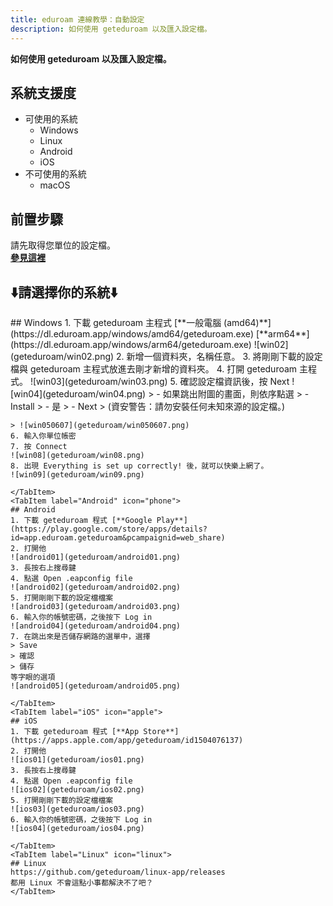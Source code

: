 ```yaml
---
title: eduroam 連線教學：自動設定
description: 如何使用 geteduroam 以及匯入設定檔。
---
```

**如何使用 geteduroam 以及匯入設定檔。**


## 系統支援度
- 可使用的系統
    - Windows
    - Linux
    - Android
    - iOS
- 不可使用的系統
    - macOS

## 前置步驟
請先取得您單位的設定檔。  
[**參見這裡**](services/idp_profile_db/)

## **⬇️請選擇你的系統⬇️**
<Tabs>
    <TabItem label="Windows" icon="seti:windows">
    ## Windows
    1. 下載 geteduroam 主程式 [**一般電腦 (amd64)**](https://dl.eduroam.app/windows/amd64/geteduroam.exe) [**arm64**](https://dl.eduroam.app/windows/arm64/geteduroam.exe)
    ![win02](geteduroam/win02.png)
    2. 新增一個資料夾，名稱任意。
    3. 將剛剛下載的設定檔與 geteduroam 主程式放進去剛才新增的資料夾。
    4. 打開 geteduroam 主程式。
    ![win03](geteduroam/win03.png)
    5. 確認設定檔資訊後，按 Next
    ![win04](geteduroam/win04.png)
    > - 如果跳出附圖的畫面，則依序點選 
    >   - Install
    >   - 是
    >   - Next  
    > (資安警告：請勿安裝任何未知來源的設定檔。)

    > ![win050607](geteduroam/win050607.png)
    6. 輸入你單位帳密
    7. 按 Connect
    ![win08](geteduroam/win08.png)
    8. 出現 Everything is set up correctly! 後，就可以快樂上網了。
    ![win09](geteduroam/win09.png)

    </TabItem>
    <TabItem label="Android" icon="phone">
    ## Android
    1. 下載 geteduroam 程式 [**Google Play**](https://play.google.com/store/apps/details?id=app.eduroam.geteduroam&pcampaignid=web_share)
    2. 打開他
    ![android01](geteduroam/android01.png)
    3. 長按右上搜尋鍵
    4. 點選 Open .eapconfig file
    ![android02](geteduroam/android02.png)
    5. 打開剛剛下載的設定檔檔案
    ![android03](geteduroam/android03.png)
    6. 輸入你的帳號密碼，之後按下 Log in
    ![android04](geteduroam/android04.png)
    7. 在跳出來是否儲存網路的選單中，選擇
    > Save
    > 確認
    > 儲存
    等字眼的選項
    ![android05](geteduroam/android05.png)

    </TabItem>
    <TabItem label="iOS" icon="apple">
    ## iOS
    1. 下載 geteduroam 程式 [**App Store**](https://apps.apple.com/app/geteduroam/id1504076137)
    2. 打開他
    ![ios01](geteduroam/ios01.png)
    3. 長按右上搜尋鍵
    4. 點選 Open .eapconfig file
    ![ios02](geteduroam/ios02.png)
    5. 打開剛剛下載的設定檔檔案
    ![ios03](geteduroam/ios03.png)
    6. 輸入你的帳號密碼，之後按下 Log in
    ![ios04](geteduroam/ios04.png)

    </TabItem>
    <TabItem label="Linux" icon="linux">
    ## Linux
    https://github.com/geteduroam/linux-app/releases  
    都用 Linux 不會這點小事都解決不了吧？
    </TabItem>
</Tabs>